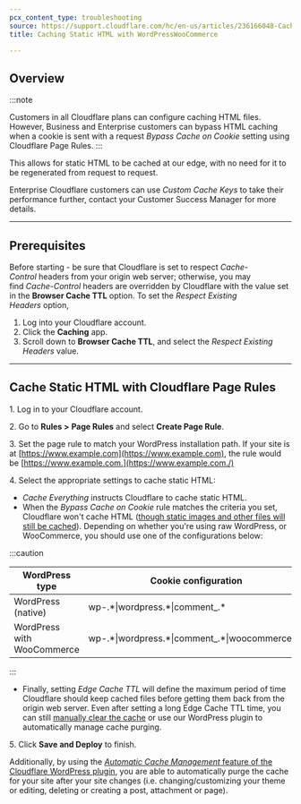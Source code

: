 ```yaml
---
pcx_content_type: troubleshooting
source: https://support.cloudflare.com/hc/en-us/articles/236166048-Caching-Static-HTML-with-WordPress-WooCommerce
title: Caching Static HTML with WordPressWooCommerce

---
```


## Overview

:::note

Customers in all Cloudflare plans can configure caching HTML files. However, Business and Enterprise customers can bypass HTML caching when a cookie is sent with a request *Bypass Cache on Cookie* setting using Cloudflare Page Rules. 
:::

This allows for static HTML to be cached at our edge, with no need for it to be regenerated from request to request. 

Enterprise Cloudflare customers can use *Custom Cache Keys* to take their performance further, contact your Customer Success Manager for more details.

***

## Prerequisites

Before starting - be sure that Cloudflare is set to respect *Cache-Control* headers from your origin web server; otherwise, you may find *Cache-Control* headers are overridden by Cloudflare with the value set in the **Browser Cache TTL** option. To set the *Respect Existing Headers* option,

1. Log into your Cloudflare account.
2. Click the **Caching** app.
3. Scroll down to **Browser Cache TTL**, and select the *Respect Existing Headers* value.

***

## Cache Static HTML with Cloudflare Page Rules

1\. Log in to your Cloudflare account.

2\. Go to **Rules >** **Page Rules** and select **Create Page Rule**.

3\. Set the page rule to match your WordPress installation path. If your site is at [https://www.example.com](https://www.example.com), the rule would be [https://www.example.com.](https://www.example.com./)

4\. Select the appropriate settings to cache static HTML:

* *Cache Everything* instructs Cloudflare to cache static HTML.
* When the *Bypass Cache on Cookie* rule matches the criteria you set, Cloudflare won't cache HTML ([though static images and other files will still be cached](/cache/concepts/default-cache-behavior/)). Depending on whether you're using raw WordPress, or WooCommerce, you should use one of the configurations below:

:::caution


| WordPress type             | Cookie configuration                                 |
| -------------------------- | ---------------------------------------------------- |
| WordPress (native)         | wp-.\*\|wordpress.\*\|comment\_.\*                   |
| WordPress with WooCommerce | wp-.\*\|wordpress.\*\|comment\_.\*\|woocommerce\_.\* |


:::

* Finally, setting *Edge Cache TTL* will define the maximum period of time Cloudflare should keep cached files before getting them back from the origin web server. Even after setting a long Edge Cache TTL time, you can still [manually clear the cache](https://support.cloudflare.com/hc/en-us/articles/200169246-How-do-I-purge-my-cache-) or use our WordPress plugin to automatically manage cache purging.

5\. Click **Save and Deploy** to finish. 

Additionally, by using the [*Automatic Cache Management* feature of the Cloudflare WordPress plugin](https://support.cloudflare.com/hc/en-us/articles/115002708027-What-does-Automatic-Cache-Management-in-the-Cloudflare-Plugin-do-), you are able to automatically purge the cache for your site after your site changes (i.e. changing/customizing your theme or editing, deleting or creating a post, attachment or page).
